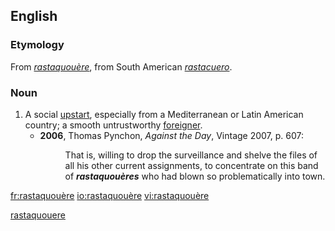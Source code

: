 ==English==

===Etymology===
From {{etyl|fr}} ''[[#French|rastaquouère]]'', from South American {{etyl|es}} ''[[rastacuero]]''.

===Noun===
{{en-noun}}

# A social [[upstart]], especially from a Mediterranean or Latin American country; a smooth untrustworthy [[foreigner]].
#* '''2006''', Thomas Pynchon, ''Against the Day'', Vintage 2007, p. 607:
#*: That is, willing to drop the surveillance and shelve the files of all his other current assignments, to concentrate on this band of '''''rastaquouères''''' who had blown so problematically into town.

[[Category:English terms spelled with È|rastaquouere]]

[[fr:rastaquouère]]
[[io:rastaquouère]]
[[vi:rastaquouère]]